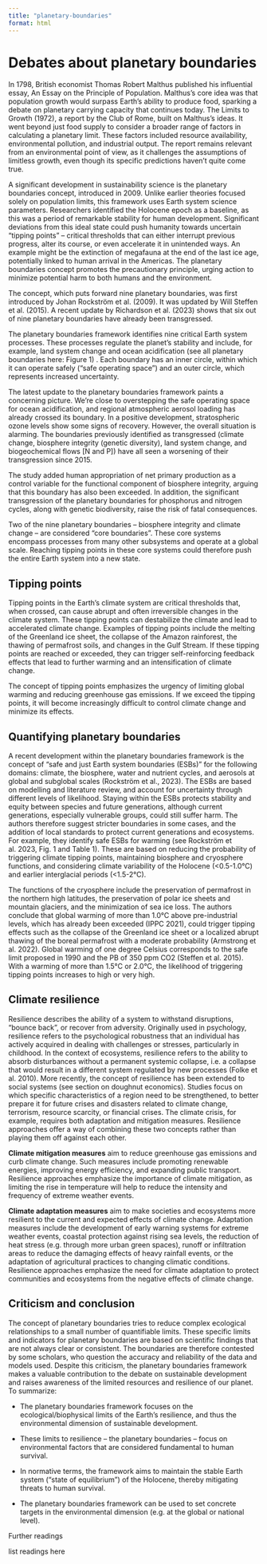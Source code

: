 ```yaml
---
title: "planetary-boundaries"
format: html
---
```


# Debates about planetary boundaries

In 1798, British economist Thomas Robert Malthus published his influential essay, An Essay on the Principle of Population. Malthus’s core idea was that population growth would surpass Earth’s ability to produce food, sparking a debate on planetary carrying capacity that continues today. The Limits to Growth (1972), a report by the Club of Rome, built on Malthus’s ideas. It went beyond just food supply to consider a broader range of factors in calculating a planetary limit. These factors included resource availability, environmental pollution, and industrial output. The report remains relevant from an environmental point of view, as it challenges the assumptions of limitless growth, even though its specific predictions haven’t quite come true.

A significant development in sustainability science is the planetary boundaries concept, introduced in 2009. Unlike earlier theories focused solely on population limits, this framework uses Earth system science parameters. Researchers identified the Holocene epoch as a baseline, as this was a period of remarkable stability for human development. Significant deviations from this ideal state could push humanity towards uncertain “tipping points” – critical thresholds that can either interrupt previous progress, alter its course, or even accelerate it in unintended ways. An example might be the extinction of megafauna at the end of the last ice age, potentially linked to human arrival in the Americas. The planetary boundaries concept promotes the precautionary principle, urging action to minimize potential harm to both humans and the environment.

The concept, which puts forward nine planetary boundaries, was first introduced by Johan Rockström et al. (2009). It was updated by Will Steffen et al. (2015). A recent update by Richardson et al. (2023) shows that six out of nine planetary boundaries have already been transgressed.

The planetary boundaries framework identifies nine critical Earth system processes. These processes regulate the planet’s stability and include, for example, land system change and ocean acidification (see all planetary boundaries here: Figure 1) . Each boundary has an inner circle, within which it can operate safely (“safe operating space”) and an outer circle, which represents increased uncertainty.

The latest update to the planetary boundaries framework paints a concerning picture. We’re close to overstepping the safe operating space for ocean acidification, and regional atmospheric aerosol loading has already crossed its boundary. In a positive development, stratospheric ozone levels show some signs of recovery. However, the overall situation is alarming. The boundaries previously identified as transgressed (climate change, biosphere integrity (genetic diversity), land system change, and biogeochemical flows \[N and P\]) have all seen a worsening of their transgression since 2015.

The study added human appropriation of net primary production as a control variable for the functional component of biosphere integrity, arguing that this boundary has also been exceeded. In addition, the significant transgression of the planetary boundaries for phosphorus and nitrogen cycles, along with genetic biodiversity, raise the risk of fatal consequences.

Two of the nine planetary boundaries – biosphere integrity and climate change – are considered “core boundaries”. These core systems encompass processes from many other subsystems and operate at a global scale. Reaching tipping points in these core systems could therefore push the entire Earth system into a new state.

## Tipping points

Tipping points in the Earth’s climate system are critical thresholds that, when crossed, can cause abrupt and often irreversible changes in the climate system. These tipping points can destabilize the climate and lead to accelerated climate change. Examples of tipping points include the melting of the Greenland ice sheet, the collapse of the Amazon rainforest, the thawing of permafrost soils, and changes in the Gulf Stream. If these tipping points are reached or exceeded, they can trigger self-reinforcing feedback effects that lead to further warming and an intensification of climate change.

The concept of tipping points emphasizes the urgency of limiting global warming and reducing greenhouse gas emissions. If we exceed the tipping points, it will become increasingly difficult to control climate change and minimize its effects.

## Quantifying planetary boundaries

A recent development within the planetary boundaries framework is the concept of “safe and just Earth system boundaries (ESBs)” for the following domains: climate, the biosphere, water and nutrient cycles, and aerosols at global and subglobal scales (Rockström et al., 2023). The ESBs are based on modelling and literature review, and account for uncertainty through different levels of likelihood. Staying within the ESBs protects stability and equity between species and future generations, although current generations, especially vulnerable groups, could still suffer harm. The authors therefore suggest stricter boundaries in some cases, and the addition of local standards to protect current generations and ecosystems. For example, they identify safe ESBs for warming (see Rockström et al. 2023, Fig. 1 and Table 1). These are based on reducing the probability of triggering climate tipping points, maintaining biosphere and cryosphere functions, and considering climate variability of the Holocene (\<0.5-1.0°C) and earlier interglacial periods (\<1.5-2°C).

The functions of the cryosphere include the preservation of permafrost in the northern high latitudes, the preservation of polar ice sheets and mountain glaciers, and the minimization of sea ice loss. The authors conclude that global warming of more than 1.0°C above pre-industrial levels, which has already been exceeded (IPPC 2021), could trigger tipping effects such as the collapse of the Greenland ice sheet or a localized abrupt thawing of the boreal permafrost with a moderate probability (Armstrong et al. 2022). Global warming of one degree Celsius corresponds to the safe limit proposed in 1990 and the PB of 350 ppm CO2 (Steffen et al. 2015). With a warming of more than 1.5°C or 2.0°C, the likelihood of triggering tipping points increases to high or very high.

## Climate resilience

Resilience describes the ability of a system to withstand disruptions, “bounce back”, or recover from adversity. Originally used in psychology, resilience refers to the psychological robustness that an individual has actively acquired in dealing with challenges or stresses, particularly in childhood. In the context of ecosystems, resilience refers to the ability to absorb disturbances without a permanent systemic collapse, i.e. a collapse that would result in a different system regulated by new processes (Folke et al. 2010). More recently, the concept of resilience has been extended to social systems (see section on doughnut economics). Studies focus on which specific characteristics of a region need to be strengthened, to better prepare it for future crises and disasters related to climate change, terrorism, resource scarcity, or financial crises. The climate crisis, for example, requires both adaptation and mitigation measures. Resilience approaches offer a way of combining these two concepts rather than playing them off against each other.

**Climate mitigation measures** aim to reduce greenhouse gas emissions and curb climate change. Such measures include promoting renewable energies, improving energy efficiency, and expanding public transport. Resilience approaches emphasize the importance of climate mitigation, as limiting the rise in temperature will help to reduce the intensity and frequency of extreme weather events.

**Climate adaptation measures** aim to make societies and ecosystems more resilient to the current and expected effects of climate change. Adaptation measures include the development of early warning systems for extreme weather events, coastal protection against rising sea levels, the reduction of heat stress (e.g. through more urban green spaces), runoff or infiltration areas to reduce the damaging effects of heavy rainfall events, or the adaptation of agricultural practices to changing climatic conditions. Resilience approaches emphasize the need for climate adaptation to protect communities and ecosystems from the negative effects of climate change.

## Criticism and conclusion

The concept of planetary boundaries tries to reduce complex ecological relationships to a small number of quantifiable limits. These specific limits and indicators for planetary boundaries are based on scientific findings that are not always clear or consistent. The boundaries are therefore contested by some scholars, who question the accuracy and reliability of the data and models used. Despite this criticism, the planetary boundaries framework makes a valuable contribution to the debate on sustainable development and raises awareness of the limited resources and resilience of our planet. To summarize:

-   The planetary boundaries framework focuses on the ecological/biophysical limits of the Earth’s resilience, and thus the environmental dimension of sustainable development.

-   These limits to resilience – the planetary boundaries – focus on environmental factors that are considered fundamental to human survival.

-   In normative terms, the framework aims to maintain the stable Earth system (“state of equilibrium”) of the Holocene, thereby mitigating threats to human survival.

-   The planetary boundaries framework can be used to set concrete targets in the environmental dimension (e.g. at the global or national level).

::::: readings
::: readings-header
Further readings
:::

::: readings-container
list readings here
:::
:::::

